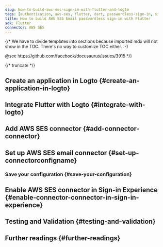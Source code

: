 ```yaml
---
slug: how-to-build-aws-ses-sign-in-with-flutter-and-logto
tags: [authentication, aws-ses, flutter, dart, passwordless-sign-in, sign-in, login]
title: How to build AWS SES Email passwordless sign-in with Flutter
sdk: Flutter
connector: AWS SES
---
```


{/*
  We have to divide templates into sections because imported mdx will not show in the TOC.
  There's no way to customize TOC either. :-)

  @see https://github.com/facebook/docusaurus/issues/3915
*/}



{/* truncate */}

<Intro connector={connector} sdk="Flutter" link="https://flutter.dev" />

## Create an application in Logto \{#create-an-application-in-logto}

<CreateApplication type="Native app" framework="Flutter" />

## Integrate Flutter with Logto \{#integrate-with-logto}

<FrameworkGuide />

## Add AWS SES connector \{#add-connector-connector}

<AddPasswordlessConnector
  connector={connector}
  connectorType="Email"
  passwordlessSignUpIdentifier="Email address"
/>

## Set up AWS SES email connector \{#set-up-connectorconfigname}

<ConnectorGuide />

### Save your configuration \{#save-your-configuration}

<SaveYourConfiguration connector={connector} />

## Enable AWS SES connector in Sign-in Experience \{#enable-connector-connector-in-sign-in-experience}

<EnablePasswordlessConnector
  connectorType="Email"
  passwordlessSignUpIdentifier="Email address"
/>

## Testing and Validation \{#testing-and-validation}

<TestingAndValidation connector={connector} sdk="Flutter" />

## Further readings \{#further-readings}

<FurtherReadings />
